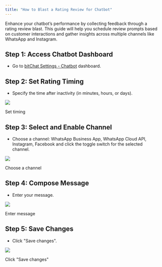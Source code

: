 ```yaml
---
title: "How to Blast a Rating Review for Chatbot"
---
```


Enhance your chatbot’s performance by collecting feedback through a rating review blast. This guide will help you schedule review prompts based on customer interactions and gather insights across multiple channels like WhatsApp and Instagram.

## **Step 1: Access Chatbot Dashboard**

- Go to [bitChat Settings - Chatbot](https://app.bitbybit.studio/bitchat/settings?section=chatbot) dashboard.

## **Step 2: Set Rating Timing**

- Specify the time after inactivity (in minutes, hours, or days).

![](https://cdn.prod.website-files.com/659655f5b20d395a5c69efcf/6712055ea295a6e23402cd39_AD_4nXdC4EHhtdBAzG1uheClpLHkF_AZV3qPctwQNcDnnwWZY8gJENP9VExVDp3VSnQ5aNbrv29bgB-h5fd2L3AgVZLeWXJlgYPbN8AJqecP7Rv7crT4oyZ0swCdpUv_Ut1Hx2AMmY0iLR-BHcPPR_klRgNLkstG.png)

Set timing

## **Step 3: Select and Enable Channel**

- Choose a channel: WhatsApp Business App, WhatsApp Cloud API, Instagram, Facebook and click the toggle switch for the selected channel.

![](https://cdn.prod.website-files.com/659655f5b20d395a5c69efcf/6712045c4638397708f4c5db_AD_4nXcdOV7P2ZM3M-fAKPPfdlaHzeEILK65aHrAEqAzhu0px2mFzg3FHq2rkfCLCqbh5TpXvfVC7ZTrnLqk0b6yvoJaJKHDPsQe-vz679yphdOOyoDGhxfQLl0-rTYwc10sjZFYS-HS9Xwae7b1ED4u4DBDbqbx.png)

Choose a channel

## **Step 4: Compose Message**

- Enter your message.

![](https://cdn.prod.website-files.com/659655f5b20d395a5c69efcf/6712055e7300592d767f8c75_AD_4nXd2gLQXBLdjnTFdQcSy-Ip4IFAQaKgpt9SYLFkelVQsqPp1ohSdQpRbinxBCxm4hm7u6ViaIQjSBWUlBDC2X8AbczqiBE-dRBIfZcJM2WpniPwr4SOwZxS98alhuWqj6fv-j4ib5cRNkerxWoz6wsybjUg.png)

Enter message

## **Step 5: Save Changes**

- Click "Save changes".

![](https://cdn.prod.website-files.com/659655f5b20d395a5c69efcf/66fe6631dab5ef8713f566ab_AD_4nXeL2sb394TdphxrSGbffj9NWN6iXe5vPFRhiaHbrrvJRokNvVVA7AdLt7CvYSCq2P5sd9saLOb6e3763wj0wfQaAOQtQxLE8IrXp4AivEHV5YO49TJdVS9eicSNNrH2hR-8ACsQbXcDKcZ82QLSJsZ8l-JY.png)

Click "Save changes"